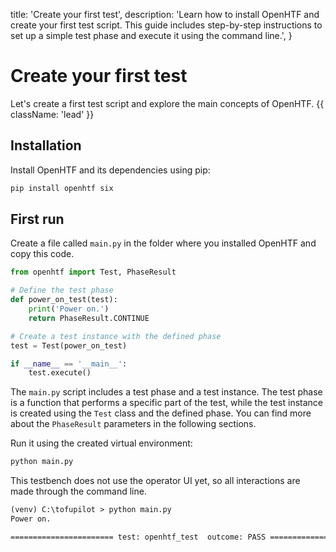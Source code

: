   title: 'Create your first test',
  description:
    'Learn how to install OpenHTF and create your first test script. This guide includes step-by-step instructions to set up a simple test phase and execute it using the command line.',
}

# Create your first test

Let's create a first test script and explore the main concepts of OpenHTF. {{ className: 'lead' }}

## Installation

Install OpenHTF and its dependencies using pip:

```sh
pip install openhtf six
```

## First run

Create a file called `main.py` in the folder where you installed OpenHTF and copy this code.

```python {{ title: 'main.py' }}
from openhtf import Test, PhaseResult

# Define the test phase
def power_on_test(test):
    print('Power on.')
    return PhaseResult.CONTINUE

# Create a test instance with the defined phase
test = Test(power_on_test)

if __name__ == '__main__':
    test.execute()
```

The `main.py` script includes a test phase and a test instance. The test phase is a function that performs a specific part of the test, while the test instance is created using the `Test` class and the defined phase.
You can find more about the `PhaseResult` parameters in the following sections.

Run it using the created virtual environment:

```sh
python main.py
```

This testbench does not use the operator UI yet, so all interactions are made through the command line.

```txt
(venv) C:\tofupilot > python main.py
Power on.

======================= test: openhtf_test  outcome: PASS ======================
```

